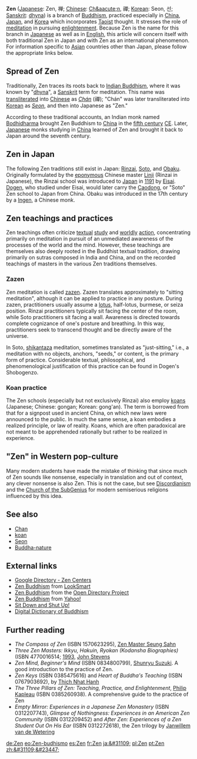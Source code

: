 {{msg:buddhism}}

'''Zen''' ([[Japanese language|Japanese]]: Zen, &#31109;; [[Chinese language|Chinese]]: [[Ch&aacute;n]], &#31146;; [[Korean language|Korean]]: Seon, &#49440;; [[Sanskrit]]: [[dhyana|dhy{{msg:a}}na]]) is a branch of [[Mahayana|{{msg:mahayana}}]] [[Buddhism]], practiced especially in [[Chinese Buddhism|China]], [[Japanese Buddhism|Japan]], and [[Korean Buddhism|Korea]] which incorporates [[Taoist]] thought. It stresses the role of [[meditation]] in pursuing [[Enlightenment (Buddhism)|enlightenment]].  Because Zen is the name for this branch in [[Japanese language|Japanese]] as well as in [[English language|English]], this article will concern itself with both traditional Zen in Japan and with Zen as an international phenomenon.  For information specific to [[Asia]]n countries other than Japan, please follow the appropriate links below.

==Spread of Zen==

Traditionally, Zen traces its roots back to [[Indian Buddhism]], where it was known by "[[dhyana|dhy{{msg:a}}na]]", a [[Sanskrit]] term for meditation. This name was [[transliterate]]d into [[Chinese]] as ''[[Chan|Ch&aacute;n]]'' (&#31146;); "Ch&aacute;n" was later transliterated into [[Korean]] as ''[[Seon]]'', and then into Japanese as "Zen."

According to these traditional accounts, an Indian monk named [[Bodhidharma]] brought Zen Buddhism to [[China]] in the [[fifth century]] [[Common Era|CE]]. Later, [[Japan|Japanese]] monks studying in [[China]] learned of Zen and brought it back to Japan around the seventh century.

==Zen in Japan==

The following Zen traditions still exist in Japan: [[Rinzai]], [[Soto]], and [[Obaku School|Obaku]].  Originally formulated by the [[eponym]]ous Chinese master [[Linji]] (Rinzai in Japanese), the Rinzai school was introduced to [[Japan]] in [[1191]] by [[Eisai]]. [[Dogen]], who studied under Eisai, would later carry the [[Caodong]], or "Soto" Zen school to Japan from China.  Obaku was introduced in the 17th century by a [[Ingen]], a Chinese monk.

==Zen teachings and practices==

Zen teachings often criticize [[text]]ual [[Hermeneutics|study]] and [[praxeology|worldly]] [[action (philosophy)|action]], concentrating primarily on meditation in pursuit of an unmediated awareness of the processes of the world and the mind. However, these teachings are themselves also deeply rooted in the Buddhist textual tradition, drawing primarily on [[Mahayana|{{msg:mahayana}}]] sutras composed in India and China, and on the recorded teachings of masters in the various Zen traditions themselves.

===Zazen===

Zen meditation is called [[zazen]]. Zazen translates approximately to "sitting meditation", although it can be applied to practice in any posture. During zazen, practitioners usually assume a [[lotus position|lotus]], half-lotus, burmese, or seiza position. Rinzai practitioners typically sit facing the center of the room, while Soto practitioners sit facing a wall. Awareness is directed towards complete cognizance of one's posture and breathing. In this way, practitioners seek to transcend thought and be directly aware of the universe.

In Soto, [[shikantaza]] meditation, sometimes translated as "just-sitting," i.e., a meditation with no objects, anchors, "seeds," or content, is the primary form of practice. Considerable textual, philosophical, and phenomenological justification of this practice can be found in Dogen's Shobogenzo.

===Koan practice===
The Zen schools (especially but not exclusively Rinzai) also employ [[koan|koans]] (Japanese; Chinese: gongan; Korean: gong'an). The term is borrowed from that for a signpost used in ancient China, on which new laws were announced to the public. In much the same sense, a koan embodies a realized principle, or law of reality. Koans, which are often paradoxical are not meant to be apprehended rationally but rather to be realized in experience.

=="Zen" in Western pop-culture==

Many modern students have made the mistake of thinking that since much of Zen sounds like nonsense, especially in translation and out of context, any clever nonsense is also Zen. This is not the case, but see [[Discordianism]] and the [[Church of the SubGenius]] for modern semiserious religions influenced by this idea.

==See also==
*[[Chan]]
*[[koan]]
*[[Seon]]
*[[Tathagatagarbha doctrine#Tath&#257;gatagarbha in Zen|Buddha-nature]]

== External links ==
*[http://directory.google.com/Top/Society/Religion_and_Spirituality/Buddhism/Lineages/Zen/Centers/ Google Directory - Zen Centers]
*[http://search.looksmart.com/p/browse/us1/us317837/us317918/us969562/us1142622/us59257/us548359/us10012359 Zen Buddhism] from [[LookSmart]]
*[http://dmoz.org/Society/Religion_and_Spirituality/Buddhism/Lineages/Zen/ Zen Buddhism] from the [[Open Directory Project]]
*[http://dir.yahoo.com/Society_and_Culture/Religion_and_Spirituality/Faiths_and_Practices/Buddhism/Schools__Lineages__and_Sects/Zen/ Zen Buddhism] from [[Yahoo!]]
*[http://www2.gol.com/users/doubtboy Sit Down and Shut Up!]
*[http://www.acmuller.net/ddb Digital Dictionary of Buddhism]

==Further reading ==
*''The Compass of Zen'' (ISBN 1570623295), [[Zen Master Seung Sahn]]
*''Three Zen Masters: Ikkyu, Hakuin, Ryokan (Kodansha Biographies)'' (ISBN 4770016514; [[1993]], [[John Stevens (scholar)|John Stevens]]
*''Zen Mind, Beginner's Mind'' (ISBN 0834800799), [[Shunryu Suzuki]]. A good introduction to the practice of Zen.
*''Zen Keys'' (ISBN 0385475616) and ''Heart of Buddha's Teaching'' (ISBN 0767903692), by [[Thich Nhat Hanh]]
*''The Three Pillars of Zen: Teaching, Practice, and Enlightenment'', [[Philip Kapleau]] (ISBN 0385260938). A comprehensive guide to the practice of Zen
*''Empty Mirror: Experiences in a Japanese Zen Monastery'' (ISBN 0312207743), ''Glimpse of Nothingness: Experiences in an American Zen Community'' (ISBN 0312209452) and ''After Zen: Experiences of a Zen Student Out On His Ear'' (ISBN 0312272618), the Zen trilogy by [[Janwillem van de Wetering]]

[[de:Zen]]
[[eo:Zen-budhismo]]
[[es:Zen]]
[[fr:Zen]]
[[ja:&#31109;]]
[[pl:Zen]]
[[pt:Zen]]
[[zh:&#31109;&#23447;]]